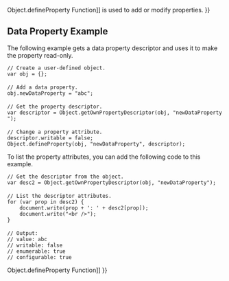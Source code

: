 {{Page_Title}}
{{Flags}}
{{Summary_Section|Gets the own property descriptor of the specified object. An own property descriptor is one that is defined directly on the object and is not inherited from the object's prototype.

}}
{{JS_Syntax|Formats={{JS_Syntax_Format
|Format= Object.getOwnPropertyDescriptor( object , propertyname )}}
|Values={{JS_Syntax_Parameter
|Name=object
|Required=Required
|Description=The object that contains the property.}}{{JS_Syntax_Parameter
|Name=propertyname
|Required=Required
|Description=The name of the property.}}
}}
{{JS_Return_Value
|Description=The descriptor of the property.}}
{{Remarks_Section
|Remarks=You can use the '''Object.getOwnPropertyDescriptor''' function to obtain a descriptor object that describes attributes of the property.

The [[javascript/Object/defineProperty{{!}}Object.defineProperty Function]] is used to add or modify properties.
}}
==Data Property Example==
The following example gets a data property descriptor and uses it to make the property read-only.

 // Create a user-defined object.
 var obj = {};
 
 // Add a data property.
 obj.newDataProperty = "abc";
 
 // Get the property descriptor.
 var descriptor = Object.getOwnPropertyDescriptor(obj, "newDataProperty");
 
 // Change a property attribute.
 descriptor.writable = false;
 Object.defineProperty(obj, "newDataProperty", descriptor);
To list the property attributes, you can add the following code to this example.

 // Get the descriptor from the object.
 var desc2 = Object.getOwnPropertyDescriptor(obj, "newDataProperty");
 
 // List the descriptor attributes.
 for (var prop in desc2) {
     document.write(prop + ': ' + desc2[prop]);
     document.write("&lt;br /&gt;");
 }
 
 // Output:
 // value: abc
 // writable: false
 // enumerable: true
 // configurable: true
{{See_Also_Section
|Manual_links=* [[javascript/Object/defineProperty{{!}}Object.defineProperty Function]]
}}
{{Topics | JS Basic}}

{{External_Attribution
|Is_CC-BY-SA=No
|Sources=MSDN
|MDN_link=
|MSDN_link=http://msdn.microsoft.com/en-us/library/ie/dd548686(v=vs.94).aspx
|HTML5Rocks_link=
}}
